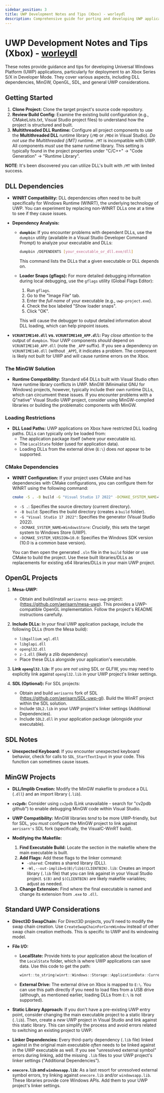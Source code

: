 ```yaml
---
sidebar_position: 3
title: UWP Development Notes and Tips (Xbox) - worleydl
description: Comprehensive guide for porting and developing UWP applications for Xbox
---
```


# UWP Development Notes and Tips (Xbox) - [worleydl](https://github.com/worleydl)

These notes provide guidance and tips for developing Universal Windows Platform (UWP) applications, particularly for deployment to an Xbox Series S/X in Developer Mode.  They cover various aspects, including DLL dependencies, MinGW, OpenGL, SDL, and general UWP considerations.

## Getting Started

1.  **Clone Project:** Clone the target project's source code repository.
2.  **Review Build Config:** Examine the existing build configuration (e.g., CMakeLists.txt, Visual Studio project files) to understand how the project is structured and built.
3.  **Multithreaded DLL Runtime:** Configure all project components to use the **Multithreaded DLL** runtime library (`/MD` or `/MDd` in Visual Studio).  *Do not use the Multithreaded (/MT) runtime*.  `/MT` is incompatible with UWP.  All components *must* use the same runtime library.  This setting is typically found in the project properties under "C/C++" -> "Code Generation" -> "Runtime Library".

__NOTE__: It's been discovered you can utilize DLL's built with `/MT` with limited success.

## DLL Dependencies

*   **WINRT Compatibility:** DLL dependencies often need to be built specifically for Windows Runtime (WINRT), the underlying technology of UWP.  You can experiment by replacing non-WINRT DLLs one at a time to see if they cause issues.

*   **Dependency Analysis:**
    *   **`dumpbin`:** If you encounter problems with dependent DLLs, use the `dumpbin` utility (available in a Visual Studio Developer Command Prompt) to analyze your executable and DLLs:

        ```bash
        dumpbin /DEPENDENTS [your_executable_or_dll.exe/dll]
        ```

        This command lists the DLLs that a given executable or DLL depends on.
    *   **Loader Snaps (gflags):** For more detailed debugging information during local debugging, use the `gflags` utility (Global Flags Editor):
        1.  Run `gflags`.
        2.  Go to the "Image File" tab.
        3.  Enter the *full name* of your executable (e.g., `uwp-project.exe`).
        4.  Check the box labeled "Show loader snaps".
        5.  Click "OK".

        This will cause the debugger to output detailed information about DLL loading, which can help pinpoint issues.

*   **`VCRUNTIME140.dll` vs. `VCRUNTIME140_APP.dll`:** Pay *close attention* to the output of `dumpbin`.  Your UWP components *should* depend on `VCRUNTIME140_APP.dll` (note the `_APP` suffix).  If you see a dependency on `VCRUNTIME140.dll` (without `_APP`), it indicates a problem. The component is likely not built for UWP and will cause runtime errors on the Xbox.

### The MinGW Solution

*   **Runtime Compatibility:** Standard x64 DLLs built with Visual Studio often have runtime library conflicts in UWP.  MinGW (Minimalist GNU for Windows) projects, however, typically include their own runtime DLLs, which can circumvent these issues.  If you encounter problems with a Q"native" Visual Studio UWP project, consider using MinGW-compiled libraries or building the problematic components with MinGW.

### Loading Restrictions

*   **DLL Load Paths:** UWP applications on Xbox have restricted DLL loading paths.  DLLs can typically only be loaded from:
    *   The application package itself (where your executable is).
    *   The `LocalState` folder (used for application data).
    *   Loading DLLs from the external drive (`E:\`) does *not* appear to be supported.

### CMake Dependencies

*   **WINRT Configuration:** If your project uses CMake and has dependencies with CMake configurations, you can configure them for WINRT using the following command:

    ```bash
    cmake -S . -B build -G "Visual Studio 17 2022" -DCMAKE_SYSTEM_NAME=WindowsStore -DCMAKE_SYSTEM_VERSION=10.0
    ```

    *   `-S .`: Specifies the source directory (current directory).
    *   `-B build`: Specifies the build directory (creates a `build` folder).
    *   `-G "Visual Studio 17 2022"`: Specifies the generator (Visual Studio 2022).
    *   `-DCMAKE_SYSTEM_NAME=WindowsStore`: *Crucially*, this sets the target system to Windows Store (UWP).
    *   `-DCMAKE_SYSTEM_VERSION=10.0`: Specifies the Windows SDK version (10.0 is a common base version).

    You can then open the generated `.sln` file in the `build` folder or use CMake to build the project.  Use these built libraries/DLLs as replacements for existing x64 libraries/DLLs in your main UWP project.

## OpenGL Projects

1.  **Mesa-UWP:**
    *   Obtain and build/install `aerisarns mesa-uwp` project: (https://github.com/aerisarn/mesa-uwp). This provides a UWP-compatible OpenGL implementation.  Follow the project's README instructions carefully.

2.  **Include DLLs:** In your final UWP application package, include the following DLLs (from the Mesa build):
    *   `libgallium_wgl.dll`
    *   `libglapi.dll`
    *   `opengl32.dll`
    *   `z-1.dll` (likely a zlib dependency)
    * Place these DLLs alongside your application's executable.

3.  **Link `opengl32.lib`:** If you are *not* using SDL or GLFW, you may need to explicitly link against `opengl32.lib` in your UWP project's linker settings.

4.  **SDL (Optional):** For SDL projects:
    *   Obtain and build `aerisarns` fork of SDL (https://github.com/aerisarn/SDL-uwp-gl).  Build the WinRT project within the SDL solution.
    *   Include `SDL2.lib` in your UWP project's linker settings (Additional Dependencies).
    *   Include `SDL2.dll` in your application package (alongside your executable).

## SDL Notes

*   **Unexpected Keyboard:** If you encounter unexpected keyboard behavior, check for calls to `SDL_StartTextInput` in your code. This function can sometimes cause issues.

## MinGW Projects

*   **DLL/Implib Creation:** Modify the MinGW makefile to produce a DLL (`.dll`) and an import library (`.lib`).

*   **`cv2pdb`:** Consider using `cv2pdb` (Link unavailable - search for "cv2pdb github") to enable debugging MinGW code within Visual Studio.

*   **UWP Compatibility:** MinGW libraries *tend* to be more UWP-friendly, but for SDL, you *must* configure the MinGW project to link against `aerisarn's` SDL fork (specifically, the VisualC-WinRT build).

*   **Modifying the Makefile:**
    1.  **Find Executable Build:** Locate the section in the makefile where the main executable is built.
    2.  **Add Flags:** Add these flags to the linker command:
        *   `-shared`: Creates a shared library (DLL).
        *   `-Wl,--out-implib=$(B)/lib$(CLIENTBIN).lib`: Creates an import library (`.lib` file) that you can link against in your Visual Studio project.  `$(B)` and `$(CLIENTBIN)` are likely makefile variables; adjust as needed.
    3.  **Change Extension:** Find where the final executable is named and change its extension from `.exe` to `.dll`.

## Standard UWP Considerations

*   **Direct3D SwapChain:** For Direct3D projects, you'll need to modify the swap chain creation.  Use `CreateSwapChainForCoreWindow` instead of other swap chain creation methods.  This is specific to UWP and its windowing model.

*   **File I/O:**
    *   **LocalState:** Provide hints to your application about the location of the `LocalState` folder, which is where UWP applications can save data.  Use this code to get the path:

        ```c++
        winrt::to_string(winrt::Windows::Storage::ApplicationData::Current().LocalFolder().Path());
        ```
    *   **External Drive:** The external drive on Xbox is mapped to `E:\`.  You can use this path directly if you need to load files from a USB drive (although, as mentioned earlier, loading DLLs from `E:\` is not supported).

*   **Static Library Approach:** If you don't have a pre-existing UWP entry point, consider changing the main executable project to a static library (`.lib`).  Then, create a *new* UWP project in Visual Studio and link against this static library. This can simplify the process and avoid errors related to switching an existing project to UWP.

*   **Linker Dependencies:** Every third-party dependency (`.lib` file) linked against in the original main executable *often* needs to be linked against in the UWP executable as well.  If you see "unresolved external symbol" errors during linking, add the missing `.lib` files to your UWP project's linker settings ("Additional Dependencies").

*   **`onecore.lib` and `windowsapp.lib`:**  As a last resort for unresolved external symbol errors, try linking against `onecore.lib` and/or `windowsapp.lib`. These libraries provide core Windows APIs. Add them to your UWP project's linker settings.
